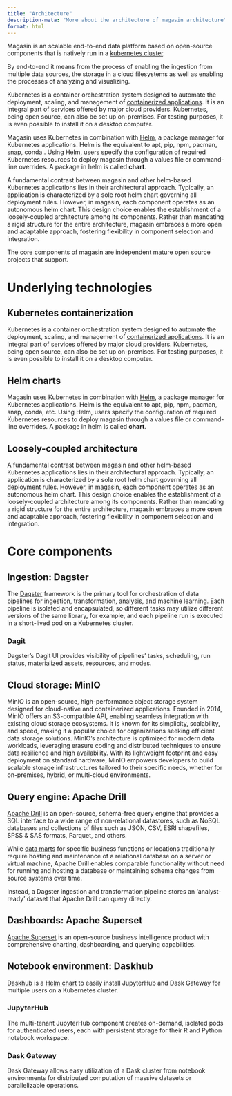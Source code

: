 ```yaml
---
title: "Architecture"
description-meta: "More about the architecture of magasin architecture"
format: html
---
```


Magasin is an scalable end-to-end data platform based on open-source components that is natively run in a [kubernetes cluster](https://kubernetes.io).

By end-to-end it means from the process of enabling the ingestion from multiple data sources, the storage in a cloud filesystems as well as enabling the processes of analyzing and visualizing. 

Kubernetes is a container orchestration system designed to automate the deployment, scaling, and management of [containerized applications](https://kubernetes.io/docs/concepts/overview/#going-back-in-time). It is an integral part of services offered by major cloud providers. Kubernetes, being open source, can also be set up on-premises. For testing purposes, it is even possible to install it on a desktop computer.

Magasin uses Kubernetes in combination with [Helm](https://helm.sh/), a package manager for Kubernetes applications. Helm is the equivalent to apt, pip, npm, pacman, snap, conda.. Using Helm, users specify the configuration of required Kubernetes resources to deploy magasin through a values file or command-line overrides. A package in helm is called **chart**.

A fundamental contrast between magasin and other helm-based Kubernetes applications lies in their architectural approach. Typically, an application is characterized by a sole root helm chart governing all deployment rules. However, in magasin, each component operates as an autonomous helm chart. This design choice enables the establishment of a loosely-coupled architecture among its components. Rather than mandating a rigid structure for the entire architecture, magasin embraces a more open and adaptable approach, fostering flexibility in component selection and integration. 

The core components of magasin are independent mature open source projects that support.

# Underlying technologies

## Kubernetes containerization 
Kubernetes is a container orchestration system designed to automate the deployment, scaling, and management of [containerized applications](https://kubernetes.io/docs/concepts/overview/#going-back-in-time). It is an integral part of services offered by major cloud providers. Kubernetes, being open source, can also be set up on-premises. For testing purposes, it is even possible to install it on a desktop computer.

## Helm charts 
Magasin uses Kubernetes in combination with [Helm](https://helm.sh/), a package manager for Kubernetes applications. Helm is the equivalent to apt, pip, npm, pacman, snap, conda, etc. Using Helm, users specify the configuration of required Kubernetes resources to deploy magasin through a values file or command-line overrides. A package in helm is called **chart**.


## Loosely-coupled architecture

A fundamental contrast between magasin and other helm-based Kubernetes applications lies in their architectural approach. Typically, an application is characterized by a sole root helm chart governing all deployment rules. However, in magasin, each component operates as an autonomous helm chart. This design choice enables the establishment of a loosely-coupled architecture among its components. Rather than mandating a rigid structure for the entire architecture, magasin embraces a more open and adaptable approach, fostering flexibility in component selection and integration.



# Core components 

## Ingestion: Dagster
The [Dagster](http://dagster.io) framework is the primary tool for orchestration of data pipelines for ingestion, transformation, analysis, and machine learning. Each pipeline is isolated and encapsulated, so different tasks may utilize different versions of the same library, for example, and each pipeline run is executed in a short-lived pod on a Kubernetes cluster.

###  Dagit
Dagster's Dagit UI provides visibility of pipelines' tasks, scheduling, run status, materialized assets, resources, and modes.


## Cloud storage: MinIO

MinIO is an open-source, high-performance object storage system designed for cloud-native and containerized applications. Founded in 2014, MinIO offers an S3-compatible API, enabling seamless integration with existing cloud storage ecosystems. It is known for its simplicity, scalability, and speed, making it a popular choice for organizations seeking efficient data storage solutions. MinIO's architecture is optimized for modern data workloads, leveraging erasure coding and distributed techniques to ensure data resilience and high availability. With its lightweight footprint and easy deployment on standard hardware, MinIO empowers developers to build scalable storage infrastructures tailored to their specific needs, whether for on-premises, hybrid, or multi-cloud environments.

## Query engine: Apache Drill

[Apache Drill](https://drill.apache.org/) is an open-source, schema-free query engine that provides a SQL interface to a wide range of non-relational datastores, such as NoSQL databases and collections of files such as JSON, CSV, ESRI shapefiles, SPSS & SAS formats, Parquet, and others.

While [data marts](https://en.wikipedia.org/wiki/Data_mart) for specific business functions or locations traditionally require hosting and maintenance of a relational database on a server or virtual machine, Apache Drill enables comparable functionality without need for running and hosting a database or maintaining schema changes from source systems over time. 

Instead, a Dagster ingestion and transformation pipeline stores an 'analyst-ready' dataset that Apache Drill can query directly.

## Dashboards: Apache Superset
[Apache Superset](https://superset.apache.org/) is an open-source business intelligence product with comprehensive charting, dashboarding, and querying capabilities.

## Notebook environment: Daskhub
[Daskhub](https://blog.dask.org/2020/08/31/helm_daskhub) is a [Helm chart](https://helm.dask.org/) to easily install JupyterHub and Dask Gateway for multiple users on a Kubernetes cluster.

### JupyterHub
The multi-tenant JupyterHub component creates on-demand, isolated pods for authenticated users, each with persistent storage for their R and Python notebook workspace. 

### Dask Gateway
Dask Gateway allows easy utilization of a Dask cluster from notebook environments for distributed computation of massive datasets or parallelizable operations.

